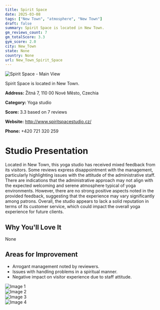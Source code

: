 ```yaml
---
title: Spirit Space
date: 2025-03-08
tags: ["New Town", "atmosphere", "New Town"]  
draft: false
summary: Spirit Space is located in New Town.
gm_reviews_count: 7
gm_totalScore: 3.3
gym_score: 2.0
city: New_Town
state: None
country: None
url: New_Town_Spirit_Space
---
```


<div className="aspect-[16/9] relative my-8">
  <img 
    src="https://lh5.googleusercontent.com/p/AF1QipOhsRhdJoB76AO_0Lw874H7qsU6VC6vhuTdehLw=w1920-h1080-k-no"
    alt="Spirit Space - Main View"
    className="object-cover absolute inset-0 w-full h-full rounded-lg"
  />
</div>

Spirit Space is located in New Town.

**Address:** Žitná 7, 110 00 Nové Město, Czechia

**Category:** Yoga studio

**Score:** 3.3 based on 7 reviews

**Website:** http://www.spiritspacestudio.cz/

**Phone:** +420 721 320 259

# Studio Presentation

Located in New Town, this yoga studio has received mixed feedback from its visitors. Some reviews express disappointment with the management, particularly highlighting issues with the attitude of the administrative staff. There are indications that the administrative approach may not align with the expected welcoming and serene atmosphere typical of yoga environments. However, there are no strong positive aspects noted in the provided feedback, suggesting that the experience may vary significantly among patrons. Overall, the studio appears to lack a solid reputation in terms of its customer service, which could impact the overall yoga experience for future clients.



## Why You'll Love It

None

## Areas for Improvement

- Arrogant management noted by reviewers.
- Issues with handling problems in a spiritual manner.
- Negative impact on visitor experience due to staff attitude.

<div className="grid grid-cols-1 xl:grid-cols-2 gap-4 my-8">
<div className="aspect-[4/3] relative"><img src="https://lh5.googleusercontent.com/p/AF1QipPy86fCojgKVzuoUJ7zpu5ggkCMIB4q92Cd4Ubt=w1920-h1080-k-no" alt="Image 1" className="object-cover absolute inset-0 w-full h-full rounded-lg" /></div>
<div className="aspect-[4/3] relative"><img src="https://lh5.googleusercontent.com/p/AF1QipNxfNRCTQ2smbdtevyp0vWWqMoa_nR_kTyP8Mes=w1920-h1080-k-no" alt="Image 2" className="object-cover absolute inset-0 w-full h-full rounded-lg" /></div>
<div className="aspect-[4/3] relative"><img src="https://lh5.googleusercontent.com/p/AF1QipOKhwt782PJbYUQ77ig6sXiM5WmqM8bCgYk-k17=w1920-h1080-k-no" alt="Image 3" className="object-cover absolute inset-0 w-full h-full rounded-lg" /></div>
<div className="aspect-[4/3] relative"><img src="https://lh5.googleusercontent.com/p/AF1QipOs1b7xjVeBUGz88mMflf8O87BKu7yB4xkYOhGz=w1920-h1080-k-no" alt="Image 4" className="object-cover absolute inset-0 w-full h-full rounded-lg" /></div>
</div>